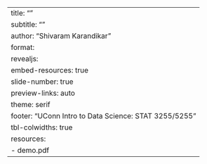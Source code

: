 ---
title: ""
subtitle: ""
author: "Shivaram Karandikar"
format:
  revealjs: 
    embed-resources: true
    slide-number: true
    preview-links: auto
    theme: serif
    footer: "UConn Intro to Data Science: STAT 3255/5255"
    tbl-colwidths: true
resources:
  - demo.pdf
---
